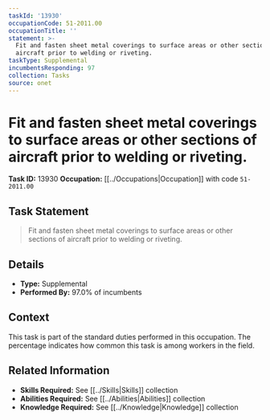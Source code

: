 ```yaml
---
taskId: '13930'
occupationCode: 51-2011.00
occupationTitle: ''
statement: >-
  Fit and fasten sheet metal coverings to surface areas or other sections of
  aircraft prior to welding or riveting.
taskType: Supplemental
incumbentsResponding: 97
collection: Tasks
source: onet
---
```

# Fit and fasten sheet metal coverings to surface areas or other sections of aircraft prior to welding or riveting.

**Task ID:** 13930
**Occupation:** [[../Occupations|Occupation]] with code `51-2011.00`

## Task Statement

> Fit and fasten sheet metal coverings to surface areas or other sections of aircraft prior to welding or riveting.

## Details

- **Type:** Supplemental
- **Performed By:** 97.0% of incumbents

## Context

This task is part of the standard duties performed in this occupation. The percentage indicates how common this task is among workers in the field.

## Related Information

- **Skills Required:** See [[../Skills|Skills]] collection
- **Abilities Required:** See [[../Abilities|Abilities]] collection
- **Knowledge Required:** See [[../Knowledge|Knowledge]] collection
